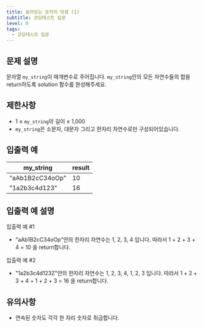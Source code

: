 ```yaml
---
title: 숨어있는 숫자의 덧셈 (1)
subtitle: 코딩테스트 입문
level: 0
tags:
  - 코딩테스트 입문
---
```


## 문제 설명

문자열 `my_string`이 매개변수로 주어집니다. `my_string`안의 모든 자연수들의 합을 return하도록 solution 함수를 완성해주세요.

## 제한사항

- 1 ≤ `my_string`의 길이 ≤ 1,000
- `my_string`은 소문자, 대문자 그리고 한자리 자연수로만 구성되어있습니다.

## 입출력 예

| my_string       | result |
| --------------- | ------ |
| "aAb1B2cC34oOp" | 10     |
| "1a2b3c4d123"   | 16     |

## 입출력 예 설명

입출력 예 #1

- "aAb1B2cC34oOp"안의 한자리 자연수는 1, 2, 3, 4 입니다. 따라서 1 + 2 + 3 + 4 = 10 을 return합니다.

입출력 예 #2

- "1a2b3c4d123Z"안의 한자리 자연수는 1, 2, 3, 4, 1, 2, 3 입니다. 따라서 1 + 2 + 3 + 4 + 1 + 2 + 3 = 16 을 return합니다.

## 유의사항

- 연속된 숫자도 각각 한 자리 숫자로 취급합니다.
